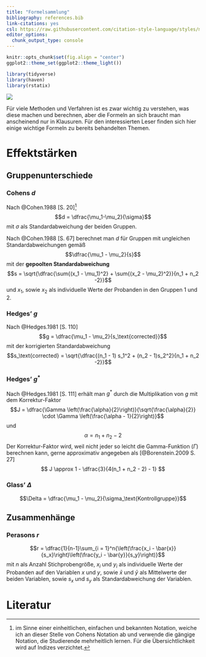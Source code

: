 ```yaml
---
title: "Formelsammlung"
bibliography: references.bib
link-citations: yes
csl: https://raw.githubusercontent.com/citation-style-language/styles/master/apa.csl
editor_options: 
  chunk_output_type: console
---
```


```r
knitr::opts_chunk$set(fig.align = "center")
ggplot2::theme_set(ggplot2::theme_light())

library(tidyverse)
library(haven)
library(rstatix)
```

![](images/equation_r.jpg)

Für viele Methoden und Verfahren ist es zwar wichtig zu verstehen, was diese machen und berechnen, aber die Formeln an sich braucht man anscheinend nur in Klausuren. Für den interessierten Leser finden sich hier einige wichtige Formeln zu bereits behandelten Themen.

# Effektstärken
## Gruppenunterschiede
### Cohens $d$
Nach @Cohen.1988[S. 20]^[im Sinne einer einheitlichen, einfachen und bekannten Notation, weiche ich an dieser Stelle von Cohens Notation ab und verwende die gängige Notation, die Studierende mehrheitlich lernen. Für die Übersichtlichkeit wird auf Indizes verzichtet.] $$d = \dfrac{\mu_1-\mu_2}{\sigma}$$ mit $\sigma$ als Standardabweichung der beiden Gruppen.

Nach @Cohen.1988[S. 67] berechnet man $d$ für Gruppen mit ungleichen Standardabweichungen gemäß $$\dfrac{\mu_1 - \mu_2}{s}$$ mit der **gepoolten Standardabweichung** $$s = \sqrt{\dfrac{\sum{(x_1 - \mu_1)^2} + \sum{(x_2 - \mu_2)^2}}{n_1 + n_2 -2}}$$ und $x_1$, sowie $x_2$ als individuelle Werte der Probanden in den Gruppen $1$ und $2$.

### Hedges' $g$
Nach @Hedges.1981[S. 110] $$g = \dfrac{\mu_1 - \mu_2}{s_\text{corrected}}$$ mit der korrigierten Standardabweichung $$s_\text{corrected} = \sqrt{\dfrac{(n_1 - 1) s_1^2 + (n_2 - 1)s_2^2}{n_1 + n_2 -2}}$$

### Hedges' $g^*$
Nach @Hedges.1981[S. 111] erhält man $g^*$ durch die Multiplikation von $g$  mit dem Korrektur-Faktor $$J = \dfrac{\Gamma \left(\frac{\alpha}{2}\right)}{\sqrt{\frac{\alpha}{2}} \cdot \Gamma \left(\frac{\alpha - 1}{2}\right)}$$ und $$\alpha = n_1 + n_2 - 2$$ Der Korrektur-Faktor wird, weil nicht jeder so leicht die Gamma-Funktion ($\Gamma$) berechnen kann, gerne approximativ angegeben als [@Borenstein.2009 S. 27] $$ J \approx 1 - \dfrac{3}{4(n_1 + n_2 - 2) - 1} $$

### Glass' $\Delta$
$$\Delta = \dfrac{\mu_1 - \mu_2}{\sigma_\text{Kontrollgruppe}}$$

## Zusammenhänge
### Perasons $r$
$$r = \dfrac{1}{n-1}\sum_{i = 1}^n{\left(\frac{x_i - \bar{x}}{s_x}\right)\left(\frac{y_i - \bar{y}}{s_y}\right)}$$ mit $n$ als Anzahl Stichprobengröße, $x_i$ und $y_i$ als individuelle Werte der Probanden auf den Variablen $x$ und $y$, sowie $\bar{x}$ und $\bar{y}$ als Mittelwerte der beiden Variablen, sowie $s_x$ und $s_y$ als Standardabweichung der Variablen.

# Literatur